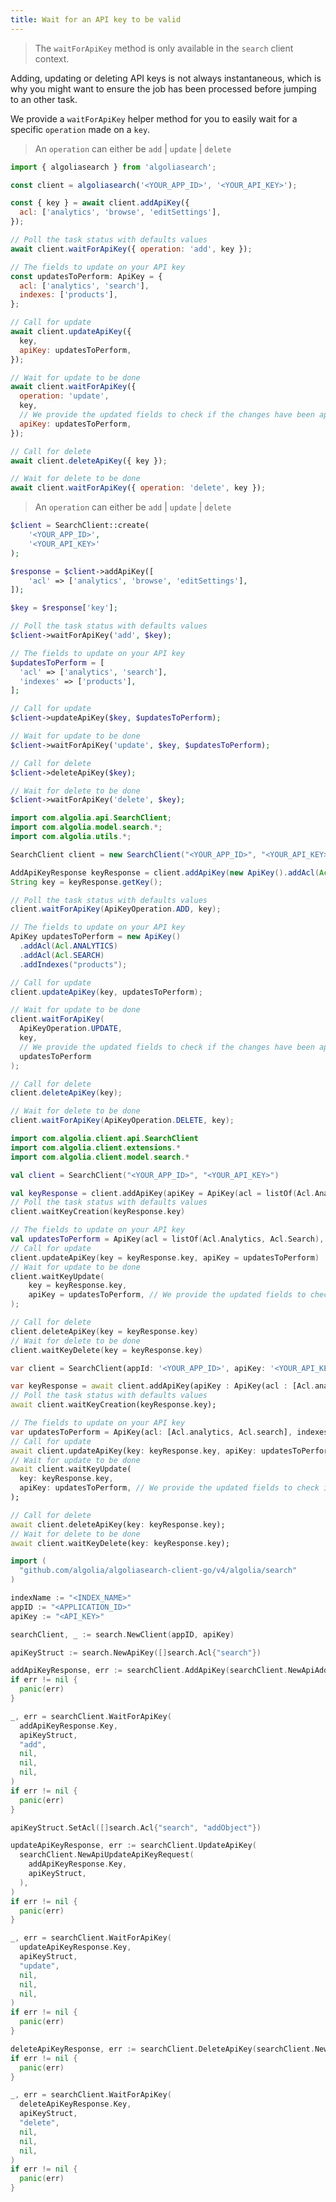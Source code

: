 ```yaml
---
title: Wait for an API key to be valid
---
```



> The `waitForApiKey` method is only available in the `search` client context.

Adding, updating or deleting API keys is not always instantaneous, which is why you might want to ensure the job has been processed before jumping to an other task.

We provide a `waitForApiKey` helper method for you to easily wait for a specific `operation` made on a `key`.

<TabsLanguage>
<TabItem value="javascript">

> An `operation` can either be `add` | `update` | `delete`

```js
import { algoliasearch } from 'algoliasearch';

const client = algoliasearch('<YOUR_APP_ID>', '<YOUR_API_KEY>');

const { key } = await client.addApiKey({
  acl: ['analytics', 'browse', 'editSettings'],
});

// Poll the task status with defaults values
await client.waitForApiKey({ operation: 'add', key });

// The fields to update on your API key
const updatesToPerform: ApiKey = {
  acl: ['analytics', 'search'],
  indexes: ['products'],
};

// Call for update
await client.updateApiKey({
  key,
  apiKey: updatesToPerform,
});

// Wait for update to be done
await client.waitForApiKey({
  operation: 'update',
  key,
  // We provide the updated fields to check if the changes have been applied
  apiKey: updatesToPerform,
});

// Call for delete
await client.deleteApiKey({ key });

// Wait for delete to be done
await client.waitForApiKey({ operation: 'delete', key });
```

</TabItem>
<TabItem value="php">

> An `operation` can either be `add` | `update` | `delete`

```php
$client = SearchClient::create(
    '<YOUR_APP_ID>',
    '<YOUR_API_KEY>'
);

$response = $client->addApiKey([
    'acl' => ['analytics', 'browse', 'editSettings'],
]);

$key = $response['key'];

// Poll the task status with defaults values
$client->waitForApiKey('add', $key);

// The fields to update on your API key
$updatesToPerform = [
  'acl' => ['analytics', 'search'],
  'indexes' => ['products'],
];

// Call for update
$client->updateApiKey($key, $updatesToPerform);

// Wait for update to be done
$client->waitForApiKey('update', $key, $updatesToPerform);

// Call for delete
$client->deleteApiKey($key);

// Wait for delete to be done
$client->waitForApiKey('delete', $key);

```

</TabItem>
<TabItem value="java">

```java
import com.algolia.api.SearchClient;
import com.algolia.model.search.*;
import com.algolia.utils.*;

SearchClient client = new SearchClient("<YOUR_APP_ID>", "<YOUR_API_KEY>");

AddApiKeyResponse keyResponse = client.addApiKey(new ApiKey().addAcl(Acl.ANALYTICS).addAcl(Acl.BROWSE).addAcl(Acl.EDIT_SETTINGS));
String key = keyResponse.getKey();

// Poll the task status with defaults values
client.waitForApiKey(ApiKeyOperation.ADD, key);

// The fields to update on your API key
ApiKey updatesToPerform = new ApiKey()
  .addAcl(Acl.ANALYTICS)
  .addAcl(Acl.SEARCH)
  .addIndexes("products");

// Call for update
client.updateApiKey(key, updatesToPerform);

// Wait for update to be done
client.waitForApiKey(
  ApiKeyOperation.UPDATE,
  key,
  // We provide the updated fields to check if the changes have been applied
  updatesToPerform
);

// Call for delete
client.deleteApiKey(key);

// Wait for delete to be done
client.waitForApiKey(ApiKeyOperation.DELETE, key);
```

</TabItem>

<TabItem value="kotlin">

```kotlin
import com.algolia.client.api.SearchClient
import com.algolia.client.extensions.*
import com.algolia.client.model.search.*

val client = SearchClient("<YOUR_APP_ID>", "<YOUR_API_KEY>")

val keyResponse = client.addApiKey(apiKey = ApiKey(acl = listOf(Acl.Analytics, Acl.Browse, Acl.EditSettings)))
// Poll the task status with defaults values
client.waitKeyCreation(keyResponse.key)

// The fields to update on your API key
val updatesToPerform = ApiKey(acl = listOf(Acl.Analytics, Acl.Search), indexes = listOf("products"))
// Call for update
client.updateApiKey(key = keyResponse.key, apiKey = updatesToPerform)
// Wait for update to be done
client.waitKeyUpdate(
    key = keyResponse.key,
    apiKey = updatesToPerform, // We provide the updated fields to check if the changes have been applied
);

// Call for delete
client.deleteApiKey(key = keyResponse.key)
// Wait for delete to be done
client.waitKeyDelete(key = keyResponse.key)
```

</TabItem>

<TabItem value="dart">

```dart
var client = SearchClient(appId: '<YOUR_APP_ID>', apiKey: '<YOUR_API_KEY>');

var keyResponse = await client.addApiKey(apiKey : ApiKey(acl : [Acl.analytics, Acl.browse, Acl.editSettings]));
// Poll the task status with defaults values
await client.waitKeyCreation(keyResponse.key);

// The fields to update on your API key
var updatesToPerform = ApiKey(acl: [Acl.analytics, Acl.search], indexes: ['products']);
// Call for update
await client.updateApiKey(key: keyResponse.key, apiKey: updatesToPerform);
// Wait for update to be done
await client.waitKeyUpdate(
  key: keyResponse.key,
  apiKey: updatesToPerform, // We provide the updated fields to check if the changes have been applied
);

// Call for delete
await client.deleteApiKey(key: keyResponse.key);
// Wait for delete to be done
await client.waitKeyDelete(key: keyResponse.key);
```

</TabItem>

<TabItem value="go">

```go
import (
  "github.com/algolia/algoliasearch-client-go/v4/algolia/search"
)

indexName := "<INDEX_NAME>"
appID := "<APPLICATION_ID>"
apiKey := "<API_KEY>"

searchClient, _ := search.NewClient(appID, apiKey)

apiKeyStruct := search.NewApiKey([]search.Acl{"search"})

addApiKeyResponse, err := searchClient.AddApiKey(searchClient.NewApiAddApiKeyRequest(apiKeyStruct))
if err != nil {
  panic(err)
}

_, err = searchClient.WaitForApiKey(
  addApiKeyResponse.Key,
  apiKeyStruct,
  "add",
  nil,
  nil,
  nil,
)
if err != nil {
  panic(err)
}

apiKeyStruct.SetAcl([]search.Acl{"search", "addObject"})

updateApiKeyResponse, err := searchClient.UpdateApiKey(
  searchClient.NewApiUpdateApiKeyRequest(
    addApiKeyResponse.Key,
    apiKeyStruct,
  ),
)
if err != nil {
  panic(err)
}

_, err = searchClient.WaitForApiKey(
  updateApiKeyResponse.Key,
  apiKeyStruct,
  "update",
  nil,
  nil,
  nil,
)
if err != nil {
  panic(err)
}

deleteApiKeyResponse, err := searchClient.DeleteApiKey(searchClient.NewApiDeleteApiKeyRequest(addApiKeyResponse.Key))
if err != nil {
  panic(err)
}

_, err = searchClient.WaitForApiKey(
  deleteApiKeyResponse.Key,
  apiKeyStruct,
  "delete",
  nil,
  nil,
  nil,
)
if err != nil {
  panic(err)
}
```

</TabItem>
</TabsLanguage>
